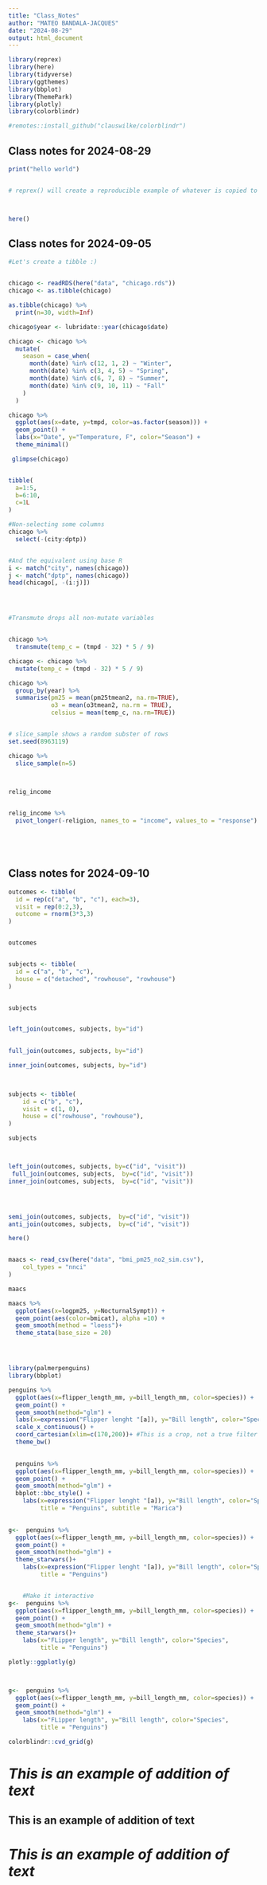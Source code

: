 ```yaml
---
title: "Class_Notes"
author: "MATEO BANDALA-JACQUES"
date: "2024-08-29"
output: html_document
---
```


```r
library(reprex)
library(here)
library(tidyverse)
library(ggthemes)
library(bbplot)
library(ThemePark)
library(plotly)
library(colorblindr)

#remotes::install_github("clauswilke/colorblindr")

```

## Class notes for 2024-08-29

```r



print("hello world")


# reprex() will create a reproducible example of whatever is copied to the clipboard



here()
```


## Class notes for 2024-09-05

```r

#Let's create a tibble :) 


chicago <- readRDS(here("data", "chicago.rds"))
chicago <- as.tibble(chicago)

as.tibble(chicago) %>%
  print(n=30, width=Inf)

chicago$year <- lubridate::year(chicago$date)

chicago <- chicago %>%
  mutate(
    season = case_when(
      month(date) %in% c(12, 1, 2) ~ "Winter",
      month(date) %in% c(3, 4, 5) ~ "Spring",
      month(date) %in% c(6, 7, 8) ~ "Summer",
      month(date) %in% c(9, 10, 11) ~ "Fall"
    )
  )

chicago %>%
  ggplot(aes(x=date, y=tmpd, color=as.factor(season))) +
  geom_point() +
  labs(x="Date", y="Temperature, F", color="Season") +
  theme_minimal()

 glimpse(chicago)


tibble(
  a=1:5,
  b=6:10,
  c=1L
)

#Non-selecting some columns
chicago %>%
  select(-(city:dptp))


#And the equivalent using base R
i <- match("city", names(chicago))
j <- match("dptp", names(chicago))
head(chicago[, -(i:j)])




#Transmute drops all non-mutate variables


chicago %>%
  transmute(temp_c = (tmpd - 32) * 5 / 9)

chicago <- chicago %>%
  mutate(temp_c = (tmpd - 32) * 5 / 9)

chicago %>%
  group_by(year) %>%
  summarise(pm25 = mean(pm25tmean2, na.rm=TRUE),
            o3 = mean(o3tmean2, na.rm = TRUE),
            celsius = mean(temp_c, na.rm=TRUE))


# slice_sample shows a random subster of rows
set.seed(8963119)

chicago %>%
  slice_sample(n=5)
  


relig_income


relig_income %>%
  pivot_longer(-religion, names_to = "income", values_to = "response")






```

## Class notes for 2024-09-10

```r


outcomes <- tibble(
  id = rep(c("a", "b", "c"), each=3),
  visit = rep(0:2,3),
  outcome = rnorm(3*3,3)
)


outcomes


subjects <- tibble(
  id = c("a", "b", "c"),
  house = c("detached", "rowhouse", "rowhouse")
)


subjects


left_join(outcomes, subjects, by="id")
 

full_join(outcomes, subjects, by="id")

inner_join(outcomes, subjects, by="id")


 
subjects <- tibble(
    id = c("b", "c"),
    visit = c(1, 0),
    house = c("rowhouse", "rowhouse"),
)

subjects



left_join(outcomes, subjects, by=c("id", "visit"))
 full_join(outcomes, subjects,  by=c("id", "visit"))
inner_join(outcomes, subjects,  by=c("id", "visit"))




semi_join(outcomes, subjects,  by=c("id", "visit"))
anti_join(outcomes, subjects,  by=c("id", "visit"))


```


``` r

here()


maacs <- read_csv(here("data", "bmi_pm25_no2_sim.csv"),
    col_types = "nnci"
)

maacs

maacs %>%
  ggplot(aes(x=logpm25, y=NocturnalSympt)) +
  geom_point(aes(color=bmicat), alpha =10) +
  geom_smooth(method = "loess")+
  theme_stata(base_size = 20)




library(palmerpenguins)
library(bbplot)

penguins %>%
  ggplot(aes(x=flipper_length_mm, y=bill_length_mm, color=species)) +
  geom_point() +
  geom_smooth(method="glm") +
  labs(x=expression("Flipper lenght "[a]), y="Bill length", color="Species") +
  scale_x_continuous() +
  coord_cartesian(xlim=c(170,200))+ #This is a crop, not a true filter
  theme_bw()

  
  penguins %>%
  ggplot(aes(x=flipper_length_mm, y=bill_length_mm, color=species)) +
  geom_point() +
  geom_smooth(method="glm") +
  bbplot::bbc_style() + 
    labs(x=expression("Flipper lenght "[a]), y="Bill length", color="Species",
         title = "Penguins", subtitle = "Marica") 

  
g<-  penguins %>%
  ggplot(aes(x=flipper_length_mm, y=bill_length_mm, color=species)) +
  geom_point() +
  geom_smooth(method="glm") +
  theme_starwars()+
    labs(x=expression("Flipper lenght "[a]), y="Bill length", color="Species",
         title = "Penguins") 


    #Make it interactive
g<-  penguins %>%
  ggplot(aes(x=flipper_length_mm, y=bill_length_mm, color=species)) +
  geom_point() +
  geom_smooth(method="glm") +
  theme_starwars()+
    labs(x="FLipper length", y="Bill length", color="Species",
         title = "Penguins") 

plotly::ggplotly(g)



g<-  penguins %>%
  ggplot(aes(x=flipper_length_mm, y=bill_length_mm, color=species)) +
  geom_point() +
  geom_smooth(method="glm") +
    labs(x="FLipper length", y="Bill length", color="Species",
         title = "Penguins") 

colorblindr::cvd_grid(g)

```

# *This is an example of addition of text*

## **This is an example of addition of text**

# ***This is an example of addition of text***


